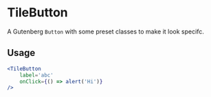 
<Meta of={ComponentData} name='About' />

# TileButton

A Gutenberg `Button` with some preset classes to make it look specifc.

## Usage

```jsx
<TileButton
	label='abc'
	onClick={() => alert('Hi')}
/>
```

